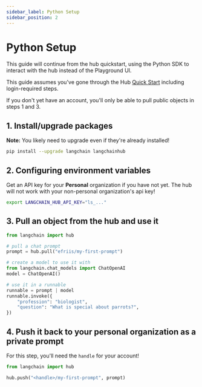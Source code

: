 ```yaml
---
sidebar_label: Python Setup
sidebar_position: 2
---
```

# Python Setup

This guide will continue from the hub quickstart, using the Python SDK to interact with the hub instead of the Playground UI.

This guide assumes you've gone through the Hub [Quick Start](./quickstart) including login-required steps.

If you don't yet have an account, you'll only be able to pull public objects in steps 1 and 3.

## 1. Install/upgrade packages

**Note:** You likely need to upgrade even if they're already installed!

```bash
pip install --upgrade langchain langchainhub 
```

## 2. Configuring environment variables

Get an API key for your **Personal** organization if you have not yet. The hub will not work with your non-personal organization's api key!

```bash
export LANGCHAIN_HUB_API_KEY="ls_..."
```

## 3. Pull an object from the hub and use it

```python
from langchain import hub

# pull a chat prompt
prompt = hub.pull("efriis/my-first-prompt")

# create a model to use it with
from langchain.chat_models import ChatOpenAI
model = ChatOpenAI()

# use it in a runnable
runnable = prompt | model
runnable.invoke({
	"profession": "biologist",
	"question": "What is special about parrots?",
})
```

## 4. Push it back to your personal organization as a private prompt

For this step, you'll need the `handle` for your account!

```python
from langchain import hub

hub.push("<handle>/my-first-prompt", prompt)
```
